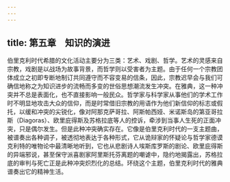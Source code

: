 ```yaml
---
---
---
```

title: 第五章　知识的演进
---




伯里克利时代希腊的文化活动主要分为三类：艺术、戏剧、哲学。艺术的灵感来自宗教，戏剧是以战场为故事背景，而哲学则以受害者为主题。由于任何一个宗教团体成立之初即专断地制订共同遵守而不容变易的信条，因此，宗教迟早会与我们可确信地称之为知识进步的流畅而多变的世俗思想潮流发生冲突。在雅典，这一种冲突并不总是表面化，也不直接影响一般民众。哲学家与科学家从事他们的学术工作时不明显地攻击大众的信仰，而是时常借旧宗教的用语作为他们新信仰的标志或假托，以缓和冲突的尖锐化，像对阿那克萨哥拉、阿斯帕西娅、米诺斯岛的第亚哥拉斯（Diagoras）、欧里庇得斯及苏格拉底等人的控诉，牵涉到当事人生死的正面冲突，只是偶尔发生。但是此种冲突确实存在。它像是伯里克利时代的一支主题曲，被谱奏出各种调子，被透彻地表达于各种形式，它从诡辩家的怀疑论与哲学家德谟克利特的唯物论中最清晰地听到，它也从悲剧诗人埃斯库罗斯的剧论、欧里庇得斯的异端邪说，甚至保守派喜剧家阿里斯托芬离题的嘲谑中，隐约地揭露出，苏格拉底的审判与死亡正是此种冲突炽烈化的总结。环绕这个主题，伯里克利时代的雅典谱奏出它的精神生活。